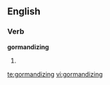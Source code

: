 
==English==

===Verb===
'''gormandizing'''

# {{present participle of|[[gormandize]]}}

[[te:gormandizing]]
[[vi:gormandizing]]